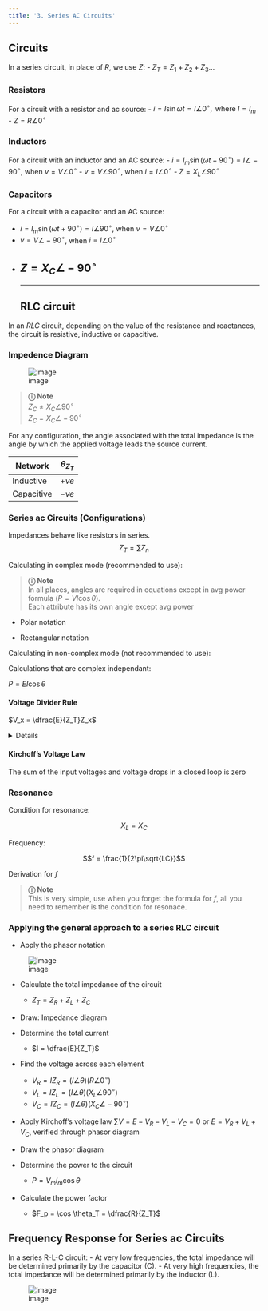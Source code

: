 ```yaml
---
title: '3. Series AC Circuits'
---
```


## Circuits
In a series circuit, in place of $R$, we use $Z$:
 -  $Z_T = Z_1 + Z_2 + Z_3 \dots$

### Resistors

For a circuit with a resistor and ac source:
- $i = I \sin \omega t = I \angle 0^\circ, \text{ where } I = I_m$
- $Z = R \angle 0^\circ$

### Inductors

For a circuit with an inductor and an AC source:
- $i = I_m \sin (\omega t -90^\circ) = I\angle -90^\circ$, when $v = V \angle 0^\circ$
- $v = V\angle 90^\circ$, when $i = I \angle 0^\circ$
- $Z = X_L \angle 90^\circ$

### Capacitors

For a circuit with a capacitor and an AC source:

- $i = I_m \sin (\omega t + 90^\circ) = I\angle 90^\circ$, when $v = V \angle 0^\circ$
- $v = V\angle -90^\circ$, when $i = I \angle 0^\circ$
- $Z = X_C \angle -90^\circ$
---
---
## RLC circuit

In an $RLC$ circuit, depending on the value of the resistance and reactances, the circuit is resistive, inductive or capacitive.

### Impedence Diagram

![image](images/image-1.png)

> **&#9432; Note** <br>
> $Z_C \neq X_C\angle90^\circ$ <br>
> $Z_C = X_C\angle-90^\circ$

For any configuration, the angle associated with the total impedance is the angle by which the applied voltage leads the source current.

| Network | $\theta_{Z_T}$ |
|---|---|
| Inductive  | $+ve$ |
| Capacitive | $-ve$  |

### Series ac Circuits (Configurations)

Impedances behave like resistors in series.
$$Z_T = \sum Z_n$$

Calculating in complex mode (recommended to use):

> **&#9432; Note** <br>
> In all places, angles are required in equations except in avg power formula ($P=VI\cos\theta$). <br>
> Each attribute has its own angle except avg power

- Polar notation

\begin{align*}
    E &= I \cdot Z_T \\
    I &= \frac{E}{Z_T} \\
    V_{Z_x} &= I_T \cdot Z_x \\
    I_{Z_x} &= I \\
\end{align*}


- Rectangular notation


\begin{align*}
    Z &= R+j(X_L-X_C) \\
\end{align*}


Calculating in non-complex mode (not recommended to use):


\begin{align*}
    Z &= \sqrt{R^2+X} \\
    X &= X_L-X_C\\
    \theta &= \tan^{-1} \frac{X}{R} \\
\end{align*}


Calculations that are complex independant:

$P=EI\cos\theta$

#### Voltage Divider Rule

$V_x = \dfrac{E}{Z_T}Z_x$

<details>

> **&#9432; Note** <br>
> Basically, this is Ohm's law. The only change is that $I$ has been expanded

$V_x = I \cdot Z_x = \dfrac{E}{Z_T}Z_x$

</details>

#### Kirchoff's Voltage Law

The sum of the input voltages and voltage drops in a closed loop is zero 

### Resonance

Condition for resonance:

$$X_L = X_C$$

Frequency:

$$f = \frac{1}{2\pi\sqrt{LC}}$$

Derivation for $f$


> **&#9432; Note** <br>
> This is very simple, use when you forget the formula for $f$, all you need to remember is the condition for resonace.

\begin{align*}
    X_L &= X_C \\
    \omega L &= \frac{1}{\omega C} \\
    2\pi fL &= \frac{1}{2\pi fC} \\
    f^2 &= \frac{1}{(2\pi)^2LC} \\
    f& = \frac{1}{2\pi\sqrt{LC}} \\
\end{align*}

### Applying the general approach to a series RLC circuit

- Apply the phasor notation

![image](images/image-2.png)

- Calculate the total impedance of the circuit
    - $Z_T = Z_R + Z_L + Z_C$
- Draw: Impedance diagram

- Determine the total current
    - $I = \dfrac{E}{Z_T}$
- Find the voltage across each element
    - $V_R = IZ_R = (I\angle\theta)(R\angle 0^\circ)$
    - $V_L = IZ_L = (I\angle\theta)(X_L\angle 90^\circ)$
    - $V_C = IZ_C = (I\angle\theta)(X_C\angle -90^\circ)$
- Apply Kirchoff's voltage law
 $\sum V = E-V_R-V_L-V_C = 0 \text{ or } E = V_R+V_L+V_C$, verified through phasor diagram
- Draw the phasor diagram
- Determine the power to the circuit
    - $P=V_mI_m\cos\theta$
- Calculate the power factor
    - $F_p = \cos \theta_T = \dfrac{R}{Z_T}$

## Frequency Response for Series ac Circuits

In a series R-L-C circuit:
- At very low frequencies, the total impedance will be determined primarily by the capacitor (C).
- At very high frequencies, the total impedance will be determined primarily by the inductor (L).

![image](images/image-4.png)
